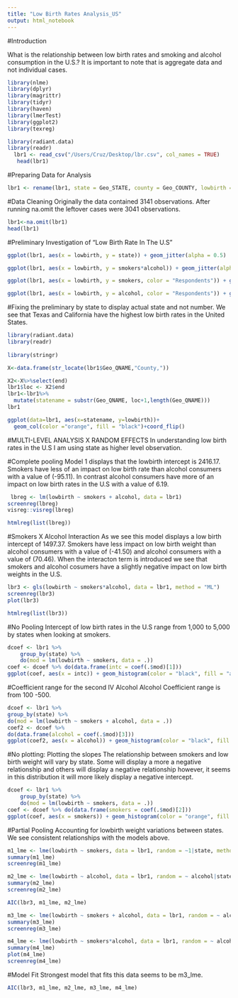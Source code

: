 ```yaml
---
title: "Low Birth Rates Analysis_US"
output: html_notebook
---
```

#Introduction 

What is the relationship between low birth rates and smoking and alcohol consumption in the U.S.? It is important to note that is aggregate data and not individual cases.
```r
library(nlme)
library(dplyr)
library(magrittr)
library(tidyr)
library(haven)
library(lmerTest)
library(ggplot2)
library(texreg)
```

```r
library(radiant.data)
library(readr)
  lbr1 <- read_csv("/Users/Cruz/Desktop/lbr.csv", col_names = TRUE)
   head(lbr1)
```

#Preparing Data for Analysis

```r

lbr1 <- rename(lbr1, state = Geo_STATE, county = Geo_COUNTY, lowbirth = SE_NV002_001,smokers = SE_T011_001,alcohol = SE_T011_002)

```

#Data Cleaning
Originally the data contained 3141 observations. After running na.omit the leftover cases were 3041 observations.
```r
lbr1<-na.omit(lbr1)
head(lbr1)
```

#Preliminary Investigation of "Low Birth Rate In The U.S"

```r
ggplot(lbr1, aes(x = lowbirth, y = state)) + geom_jitter(alpha = 0.5)

ggplot(lbr1, aes(x = lowbirth, y = smokers*alcohol)) + geom_jitter(alpha = 0.5)

ggplot(lbr1, aes(x = lowbirth, y = smokers, color = "Respondents")) + geom_jitter(alpha = 0.5)

ggplot(lbr1, aes(x = lowbirth, y = alcohol, color = "Respondents")) + geom_jitter(alpha = 0.5)

```

#Fixing the preliminary by state to display actual state and not number.
We see that Texas and California have the highest low birth rates in the United States.

```r
library(radiant.data)
library(readr)
   
library(stringr)

X<-data.frame(str_locate(lbr1$Geo_QNAME,"County,"))

X2<-X%>%select(end)
lbr1$loc <- X2$end
lbr1<-lbr1%>%
  mutate(statename = substr(Geo_QNAME, loc+1,length(Geo_QNAME)))
lbr1

ggplot(data=lbr1, aes(x=statename, y=lowbirth))+
  geom_col(color ="orange", fill = "black")+coord_flip()

```



#MULTI-LEVEL ANALYSIS X RANDOM EFFECTS
In understanding low birth rates in the U.S I am using state as higher level observation.


#Complete pooling
Model 1 displays that the lowbirth intercept is 2416.17. Smokers have less of an impact on low birth rate than alcohol consumers with a value of (-95.11). In contrast alcohol consumers have more of an impact on low birth rates in the U.S with a value of 6.19.

```r
 lbreg <- lm(lowbirth ~ smokers + alcohol, data = lbr1)
screenreg(lbreg)
visreg::visreg(lbreg)
```

```r
htmlreg(list(lbreg))
```


#Smokers X Alcohol Interaction
As we see this model displays a low birth intercept of 1497.37. Smokers have less impact on low birth weight than alcohol consumers with a value of (-41.50) and alcohol consumers with a value of (70.46). When the interacton term is introduced we see that smokers and alcohol cosumers have a slightly negative impact on low birth weights in the U.S.

```r
lbr3 <- gls(lowbirth ~ smokers*alcohol, data = lbr1, method = "ML")
screenreg(lbr3)
plot(lbr3)

```


```r
htmlreg(list(lbr3))
```


#No Pooling
Intercept of low birth rates in the U.S range from 1,000 to 5,000 by states when looking at smokers.

```r

dcoef <- lbr1 %>% 
    group_by(state) %>% 
    do(mod = lm(lowbirth ~ smokers, data = .))
coef <- dcoef %>% do(data.frame(intc = coef(.$mod)[1]))
ggplot(coef, aes(x = intc)) + geom_histogram(color = "black", fill = "aqua marine1")

```

#Coefficient range for the second IV Alcohol
Alcohol Coefficient range is from 100 -500.
```r
dcoef <- lbr1 %>% 
group_by(state) %>%   
do(mod = lm(lowbirth ~ smokers + alcohol, data = .))
coef2 <- dcoef %>% 
do(data.frame(alcohol = coef(.$mod)[3]))
ggplot(coef2, aes(x = alcohol)) + geom_histogram(color = "black", fill = "orange")

```



#No plotting: Plotting the slopes
The relationship between smokers and low birth weight  will vary by state. Some will display a more a negative relationship and others will display a negative relationship however, it seems in this distribution it will more likely display a negative intercept.


```r
dcoef <- lbr1 %>% 
    group_by(state) %>% 
    do(mod = lm(lowbirth ~ smokers, data = .))
coef <- dcoef %>% do(data.frame(smokers = coef(.$mod)[2]))
ggplot(coef, aes(x = smokers)) + geom_histogram(color = "orange", fill = "purple")
```






#Partial Pooling
Accounting for lowbirth weight variations between states. We see consistent relationships with the models above. 


```r
m1_lme <- lme(lowbirth ~ smokers, data = lbr1, random = ~1|state, method = "ML")
summary(m1_lme)
screenreg(m1_lme)
```


```r
m2_lme <- lme(lowbirth ~ alcohol, data = lbr1, random = ~ alcohol|state, method = "ML")
summary(m2_lme)
screenreg(m2_lme)

```

```r
AIC(lbr3, m1_lme, m2_lme)
```

```r
m3_lme <- lme(lowbirth ~ smokers + alcohol, data = lbr1, random = ~ alcohol|state, method = "ML")
summary(m3_lme)
screenreg(m3_lme)
```

```r
m4_lme <- lme(lowbirth ~ smokers*alcohol, data = lbr1, random = ~ alcohol|state, method = "ML")
summary(m4_lme)
plot(m4_lme)
screenreg(m4_lme)
```
#Model Fit
Strongest model that fits this data seems to be m3_lme.
```r
AIC(lbr3, m1_lme, m2_lme, m3_lme, m4_lme)

```



